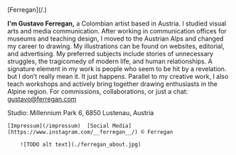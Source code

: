 <Description>
[Ferregan](/.)

__I'm Gustavo Ferregan,__ a Colombian artist based in Austria. I studied visual arts and media communication. After working in communication offices for museums and teaching design, I moved to the Austrian Alps and changed my career to drawing. My illustrations can be found on websites, editorial, and advertising.
My preferred subjects include stories of unnecessary struggles, the tragicomedy of modern life, and human relationships. A signature element in my work is people who seem to be hit by a revelation. but I don’t really mean it. It just happens.
Parallel to my creative work, I also teach workshops and actively bring together drawing enthusiasts in the Alpine region.
</Description>
<Description>
For commissions, collaborations, or just a chat: gustavo@ferregan.com

Studio: Millennium Park 6, 6850 Lustenau, Austria

    [Impressum](/impressum)  [Social Media](https://www.instagram.com/__ferregan__/) © Ferregan
</Description>
<Illustrations>

        ![TODO alt text](./ferregan_about.jpg)
   
</Illustrations>

